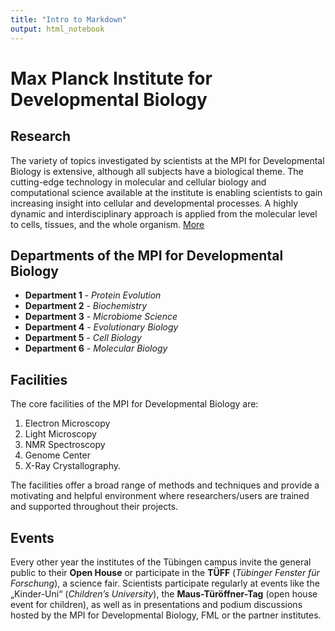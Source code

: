 ```yaml
---
title: "Intro to Markdown"
output: html_notebook
---
```


# Max Planck Institute for Developmental Biology

## Research
The variety of topics investigated by scientists at the MPI for Developmental Biology is extensive, although all subjects have a biological theme. The cutting-edge technology in molecular and cellular biology and computational science available at the institute is enabling scientists to gain increasing insight into cellular and developmental processes. A highly dynamic and interdisciplinary approach is applied from the molecular level to cells, tissues, and the whole organism. [More](http://eb.mpg.de/research/)

## Departments of the MPI for Developmental Biology

* **Department 1** - *Protein Evolution*
* **Department 2** - *Biochemistry*
* **Department 3** - *Microbiome Science*
* **Department 4** - *Evolutionary Biology*
* **Department 5** - *Cell Biology*
* **Department 6** - *Molecular Biology*

## Facilities
The core facilities of the MPI for Developmental Biology are:

1. Electron Microscopy
1. Light Microscopy
1. NMR Spectroscopy
1. Genome Center
1. X-Ray Crystallography.

The facilities offer a broad range of methods and techniques and provide a motivating and helpful environment where researchers/users are trained and supported throughout their projects.

## Events
Every other year the institutes of the Tübingen campus invite the general public to their **Open House** or participate in the **TÜFF** (*Tübinger Fenster für Forschung*), a science fair. Scientists participate regularly at events like the „Kinder-Uni“ (*Children's University*), the **Maus-Türöffner-Tag** (open house event for children), as well as in presentations and podium discussions hosted by the MPI for Developmental Biology, FML or the partner institutes. 